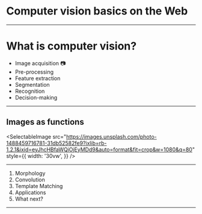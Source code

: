 
<Head>
  <title>Computer vision basics on the Web</title>
  <link href="https://fonts.googleapis.com/css?family=Roboto+Slab" rel="stylesheet" />
</Head>

# Computer&nbsp;vision basics on&nbsp;the&nbsp;Web

---

# What is computer vision?

- Image acquisition 📷
- Pre-processing
- Feature extraction
- Segmentation
- Recognition
- Decision-making

---

## Images as functions

<SelectableImage
  src="https://images.unsplash.com/photo-1488459716781-31db52582fe9?ixlib=rb-1.2.1&ixid=eyJhcHBfaWQiOjEyMDd9&auto=format&fit=crop&w=1080&q=80"
  style={{
    width: '30vw',
  }}
/>

---

1. Morphology
1. Convolution
1. Template Matching
1. Applications
1. What next?

---
